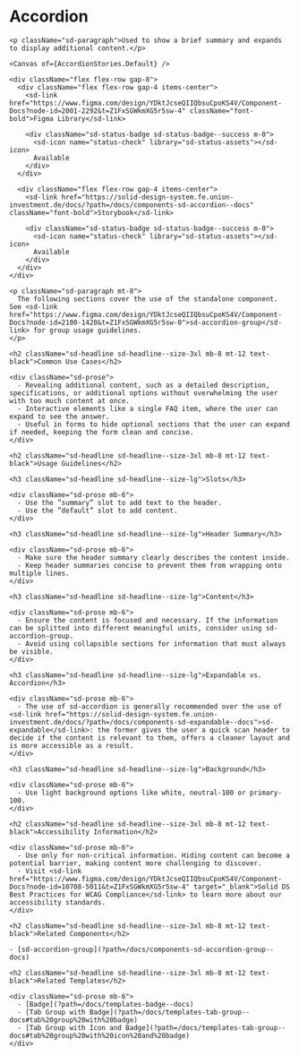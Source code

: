 

<Meta title="Components/sd-accordion/Overview" />

  <div className="sb-unstyled">
    <h1 className="sd-headline">Accordion</h1>

    <p className="sd-paragraph">Used to show a brief summary and expands to display additional content.</p>

    <Canvas of={AccordionStories.Default} />

    <div className="flex flex-row gap-8">
      <div className="flex flex-row gap-4 items-center">
        <sd-link href="https://www.figma.com/design/YDktJcseQIIQbsuCpoKS4V/Component-Docs?node-id=2001-2292&t=Z1FxSGWkmXG5r5sw-4" className="font-bold">Figma Library</sd-link>

        <div className="sd-status-badge sd-status-badge--success m-0">
          <sd-icon name="status-check" library="sd-status-assets"></sd-icon>
          Available
        </div>
      </div>

      <div className="flex flex-row gap-4 items-center">
        <sd-link href="https://solid-design-system.fe.union-investment.de/docs/?path=/docs/components-sd-accordion--docs" className="font-bold">Storybook</sd-link>

        <div className="sd-status-badge sd-status-badge--success m-0">
          <sd-icon name="status-check" library="sd-status-assets"></sd-icon>
          Available
        </div>
      </div>
    </div>

    <p className="sd-paragraph mt-8">
      The following sections cover the use of the standalone component. See <sd-link href="https://www.figma.com/design/YDktJcseQIIQbsuCpoKS4V/Component-Docs?node-id=2100-1420&t=Z1FxSGWkmXG5r5sw-0">sd-accordion-group</sd-link> for group usage guidelines.
    </p>

    <h2 className="sd-headline sd-headline--size-3xl mb-8 mt-12 text-black">Common Use Cases</h2>

    <div className="sd-prose">
      - Revealing additional content, such as a detailed description, specifications, or additional options without overwhelming the user with too much content at once.
      - Interactive elements like a single FAQ item, where the user can expand to see the answer.
      - Useful in forms to hide optional sections that the user can expand if needed, keeping the form clean and concise.
    </div>

    <h2 className="sd-headline sd-headline--size-3xl mb-8 mt-12 text-black">Usage Guidelines</h2>

    <h3 className="sd-headline sd-headline--size-lg">Slots</h3>

    <div className="sd-prose mb-6">
      - Use the ”summary” slot to add text to the header.
      - Use the ”default” slot to add content.
    </div>

    <h3 className="sd-headline sd-headline--size-lg">Header Summary</h3>

    <div className="sd-prose mb-6">
      - Make sure the header summary clearly describes the content inside.
      - Keep header summaries concise to prevent them from wrapping onto multiple lines.
    </div>

    <h3 className="sd-headline sd-headline--size-lg">Content</h3>

    <div className="sd-prose mb-6">
      - Ensure the content is focused and necessary. If the information can be splitted into different meaningful units, consider using sd-accordion-group.
      - Avoid using collapsible sections for information that must always be visible.
    </div>

    <h3 className="sd-headline sd-headline--size-lg">Expandable vs. Accordion</h3>

    <div className="sd-prose mb-6">
      - The use of sd-accordion is generally recommended over the use of <sd-link href="https://solid-design-system.fe.union-investment.de/docs/?path=/docs/components-sd-expandable--docs">sd-expandable</sd-link>: the former gives the user a quick scan header to decide if the content is relevant to them, offers a cleaner layout and is more accessible as a result.
    </div>

    <h3 className="sd-headline sd-headline--size-lg">Background</h3>

    <div className="sd-prose mb-6">
      - Use light background options like white, neutral-100 or primary-100.
    </div>

    <h2 className="sd-headline sd-headline--size-3xl mb-8 mt-12 text-black">Accessibility Information</h2>

    <div className="sd-prose mb-6">
      - Use only for non-critical information. Hiding content can become a potential barrier, making content more challenging to discover.
      - Visit <sd-link href="https://www.figma.com/design/YDktJcseQIIQbsuCpoKS4V/Component-Docs?node-id=10708-5011&t=Z1FxSGWkmXG5r5sw-4" target="_blank">Solid DS Best Practices for WCAG Compliance</sd-link> to learn more about our accessibility standards.
    </div>

    <h2 className="sd-headline sd-headline--size-3xl mb-8 mt-12 text-black">Related Components</h2>

    - [sd-accordion-group](?path=/docs/components-sd-accordion-group--docs)

    <h2 className="sd-headline sd-headline--size-3xl mb-8 mt-12 text-black">Related Templates</h2>

    <div className="sd-prose mb-6">
      - [Badge](?path=/docs/templates-badge--docs)
      - [Tab Group with Badge](?path=/docs/templates-tab-group--docs#tab%20group%20with%20badge)
      - [Tab Group with Icon and Badge](?path=/docs/templates-tab-group--docs#tab%20group%20with%20icon%20and%20badge)
    </div>

  </div>
